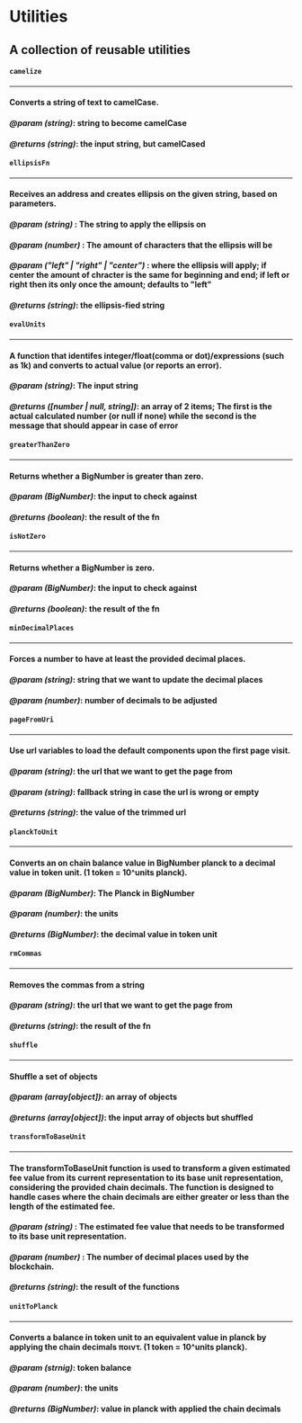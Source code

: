 

# Utilities

## A collection of reusable utilities

<NPM npm={props.npm} />

#### **`camelize`**

---

#### Converts a string of text to camelCase.

#### _@param (string)_: string to become camelCase

#### _@returns (string)_: the input string, but camelCased

<Camelize />

#### **`ellipsisFn`**

---

#### Receives an address and creates ellipsis on the given string, based on parameters.

#### _@param (string)_ : The string to apply the ellipsis on

#### _@param (number)_ : The amount of characters that the ellipsis will be

#### _@param ("left" | "right" | "center")_ : where the ellipsis will apply; if center the amount of chracter is the same for beginning and end; if left or right then its only once the amount; defaults to "left"

#### _@returns (string)_: the ellipsis-fied string

<EllipsisFn />

#### **`evalUnits`**

---

#### A function that identifes integer/float(comma or dot)/expressions (such as 1k) and converts to actual value (or reports an error).

#### _@param (string)_: The input string

#### _@returns ([number | null, string])_: an array of 2 items; The first is the actual calculated number (or null if none) while the second is the message that should appear in case of error

<EvalUnits />

#### **`greaterThanZero`**

---

#### Returns whether a BigNumber is greater than zero.

#### _@param (BigNumber)_: the input to check against

#### _@returns (boolean)_: the result of the fn

<GreaterThanZero />

#### **`isNotZero`**

---

#### Returns whether a BigNumber is zero.

#### _@param (BigNumber)_: the input to check against

#### _@returns (boolean)_: the result of the fn

<IsNotZero />

#### **`minDecimalPlaces`**

---

#### Forces a number to have at least the provided decimal places.

#### _@param (string)_: string that we want to update the decimal places

#### _@param (number)_: number of decimals to be adjusted

<MinDecimalPlaces />

#### **`pageFromUri`**

---

#### Use url variables to load the default components upon the first page visit.

#### _@param (string)_: the url that we want to get the page from

#### _@param (string)_: fallback string in case the url is wrong or empty

#### _@returns (string)_: the value of the trimmed url

<PageFromUri />

#### **`planckToUnit`**

---

#### Converts an on chain balance value in BigNumber planck to a decimal value in token unit. (1 token = 10^units planck).

#### _@param (BigNumber)_: The Planck in BigNumber

#### _@param (number)_: the units

#### _@returns (BigNumber)_: the decimal value in token unit

<PlanckToUnit />

#### **`rmCommas`**

---

#### Removes the commas from a string

#### _@param (string)_: the url that we want to get the page from

#### _@returns (string)_: the result of the fn

<RmCommas />

#### **`shuffle`**

---

#### Shuffle a set of objects

#### _@param (array[object])_: an array of objects

#### _@returns (array[object])_: the input array of objects but shuffled

<Shuffle />

#### **`transformToBaseUnit`**

---

#### The transformToBaseUnit function is used to transform a given estimated fee value from its current representation to its base unit representation, considering the provided chain decimals. The function is designed to handle cases where the chain decimals are either greater or less than the length of the estimated fee.

#### _@param (string)_ : The estimated fee value that needs to be transformed to its base unit representation.

#### _@param (number)_ : The number of decimal places used by the blockchain.

#### _@returns (string)_: the result of the functions

<TransformToBaseUnit />

#### **`unitToPlanck`**

---

#### Converts a balance in token unit to an equivalent value in planck by applying the chain decimals ποιντ. (1 token = 10^units planck).

#### _@param (strnig)_: token balance

#### _@param (number)_: the units

#### _@returns (BigNumber)_: value in planck with applied the chain decimals

<UnitToPlanck />

